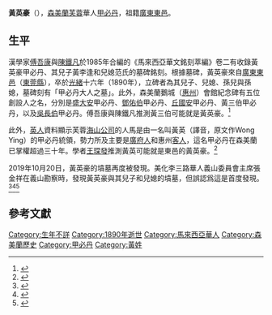 {{Infobox Politician|honorific-prefix=[[芙蓉市|芙蓉]]華人[[甲必丹|甲必丹]]|native_name=黃英豪|birth_date=|death_date=1890年|children=黃李逢}}

'''黃英豪'''（{{bd|？||1890年|}}），[[森美蘭|森美蘭]][[芙蓉市|芙蓉]]華人[[甲必丹|甲必丹]]，祖籍[[廣東|廣東]][[東邑|東邑]]。

== 生平 ==
漢學家[[傅吾康|傅吾康]]與[[陳鐵凡|陳鐵凡]]於1985年合編的《馬來西亞華文銘刻萃編》卷二有收錄黃英豪甲必丹、其兒子黃李逢和兒媳范氏的墓碑銘刻。根據墓碑，黃英豪來自[[廣東|廣東]][[東邑|東邑]]（[[東莞縣|東莞縣]]），卒於[[光緒|光緒]]十六年（1890年），立碑者為其兒子、兒媳、孫兒與孫媳，墓碑刻有「甲必丹大人之墓」。此外，森美蘭鵝城（[[惠州市|惠州]]）會館紀念碑有五位創設人之名，分別是[[盛大安|盛大安]]甲必丹、[[鄧佑伯|鄧佑伯]]甲必丹、[[丘國安|丘國安]]甲必丹、黃三伯甲必丹，以及[[吳長伯|吳長伯]]甲必丹。傅吾康與陳鐵凡推測黃三伯可能就是黃英豪。<ref>{{Cite book|title=《馬來西亞華文銘刻萃編》第2卷|last=陳鐵凡、傅吾康|first=|publisher=馬來亞大學出版社|year=1985|isbn=|location=吉隆坡|pages=455-459}}</ref>

此外，[[英国人|英人]]資料顯示芙蓉[[海山公司|海山公司]]的人馬是由一名叫黃英（譯音，原文作Wong Ying）的甲必丹統領，勢力所及主要是[[廣府民系|廣府人]]和惠州[[客家民系|客人]]，這名甲必丹在森美蘭已掌權超過三十年。學者[[王琛發|王琛發]]推測黃英可能就是東邑的黃英豪。<ref>{{Cite book|title=《惠州人与森美蘭》|last=王琛發-{著}-，黎艾琳編|first=|publisher=森美蘭惠州會館|year=2002|isbn=|location=|pages=54}}</ref>

2019年10月20日，黃英豪的墳墓再度被發現。美化李三路華人義山委員會主席張金祥在義山勘察時，發現黃英豪與其兒子和兒媳的墳墓，但誤認爲這是首度發現。<ref>{{Cite news|url=http://n9.chinapress.com.my/20191031/%e3%80%90%e4%bb%8a%e6%97%a5%e6%a3%ae%e7%be%8e%e5%85%b0%e5%a4%b4%e6%9d%a1%e3%80%91%e6%9d%8e%e4%b8%89%e8%b7%af%e5%8d%8e%e4%ba%ba%e4%b9%89%e5%b1%b1-%e5%8f%91%e7%8e%b0%e7%94%b2%e5%bf%85%e4%b8%b9%e5%8f%a4/|title=【今日森美兰头条】李三路华人义山 发现甲必丹古墓|author=|date=2019-10-31|work=[[中國報|中國報]]|publisher=|accessdate=|language=|format=}}</ref><ref>{{Cite news|url=https://www.sinchew.com.my/content/content_2139746.html|title=李三路义山发现130年古墓．森甲必丹历史或重写|author=|date=2019-11-01|work=[[星洲網|星洲網]]|publisher=|accessdate=|language=|format=}}</ref><ref>{{Cite news|url=https://www.enanyang.my/%E5%9C%B0%E6%96%B9/%E6%9D%8E%E4%B8%89%E8%B7%AF%E4%B9%89%E5%B1%B1%E5%8F%91%E7%8E%B0%E5%8F%A4%E5%A2%93-%E7%94%B2%E5%BF%85%E4%B8%B9%E9%BB%84%E8%8B%B1%E8%B1%AA%E5%90%8E%E8%A3%94%E9%80%9F%E8%81%94%E7%B3%BB|title=李三路义山发现古墓  甲必丹黄英豪后裔速联系|author=|date=2019-11-03|work=e南洋|publisher=|accessdate=|language=|format=|archive-date=2020-11-19|archive-url=https://web.archive.org/web/20201119025525/https://www.enanyang.my/%E5%9C%B0%E6%96%B9/%E6%9D%8E%E4%B8%89%E8%B7%AF%E4%B9%89%E5%B1%B1%E5%8F%91%E7%8E%B0%E5%8F%A4%E5%A2%93-%E7%94%B2%E5%BF%85%E4%B8%B9%E9%BB%84%E8%8B%B1%E8%B1%AA%E5%90%8E%E8%A3%94%E9%80%9F%E8%81%94%E7%B3%BB|dead-url=no}}</ref>

== 參考文獻 ==
<references />

{{馬來半島華人甲必丹}}

[[Category:生年不詳|Category:生年不詳]]
[[Category:1890年逝世|Category:1890年逝世]]
[[Category:馬來西亞華人|Category:馬來西亞華人]]
[[Category:森美蘭歷史|Category:森美蘭歷史]]
[[Category:甲必丹|Category:甲必丹]]
[[Category:黃姓|Category:黃姓]]